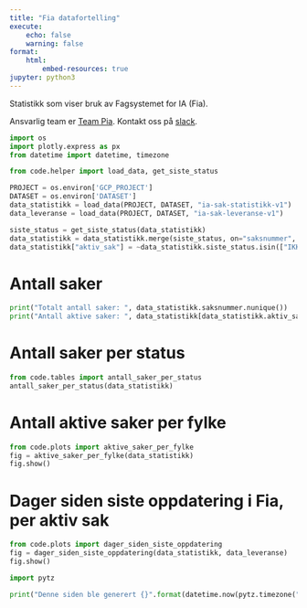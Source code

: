 ```yaml
---
title: "Fia datafortelling"
execute:
    echo: false
    warning: false
format:
    html:
        embed-resources: true
jupyter: python3
---
```


Statistikk som viser bruk av Fagsystemet for IA (Fia).

Ansvarlig team er [Team Pia](https://teamkatalog.nav.no/team/b347ac99-c382-4e5a-a1dd-532e91110e2a).
 Kontakt oss på [slack](https://nav-it.slack.com/archives/C02DL347ZT2).


```python
import os
import plotly.express as px
from datetime import datetime, timezone

from code.helper import load_data, get_siste_status

PROJECT = os.environ['GCP_PROJECT']
DATASET = os.environ['DATASET']
data_statistikk = load_data(PROJECT, DATASET, "ia-sak-statistikk-v1")
data_leveranse = load_data(PROJECT, DATASET, "ia-sak-leveranse-v1")

siste_status = get_siste_status(data_statistikk)
data_statistikk = data_statistikk.merge(siste_status, on="saksnummer", how="left")
data_statistikk["aktiv_sak"] = ~data_statistikk.siste_status.isin(["IKKE_AKTUELL", "FULLFØRT", "NY"])
```

# Antall saker
```python
print("Totalt antall saker: ", data_statistikk.saksnummer.nunique())
print("Antall aktive saker: ", data_statistikk[data_statistikk.aktiv_sak].saksnummer.nunique())
```

# Antall saker per status
```python
from code.tables import antall_saker_per_status
antall_saker_per_status(data_statistikk)
```

# Antall aktive saker per fylke
```python
from code.plots import aktive_saker_per_fylke
fig = aktive_saker_per_fylke(data_statistikk)
fig.show()
```

# Dager siden siste oppdatering i Fia, per aktiv sak
```python
from code.plots import dager_siden_siste_oppdatering
fig = dager_siden_siste_oppdatering(data_statistikk, data_leveranse)
fig.show()
```

```python
import pytz

print("Denne siden ble generert {}".format(datetime.now(pytz.timezone("Europe/Oslo")).isoformat()))
```
